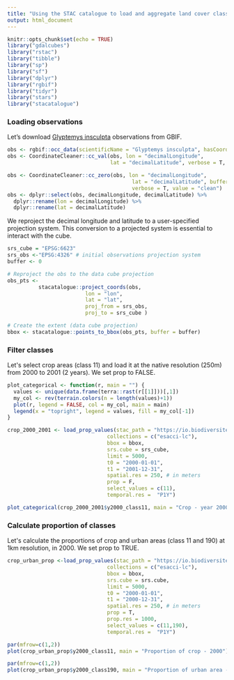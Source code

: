 ```yaml
---
title: "Using the STAC catalogue to load and aggregate land cover classes"
output: html_document
---
```


```r
knitr::opts_chunk$set(echo = TRUE)
library("gdalcubes")
library("rstac")
library("tibble")
library("sp")
library("sf")
library("dplyr")
library("rgbif")
library("tidyr")
library("stars")
library("stacatalogue")
```


### Loading observations

Let's download [Glyptemys insculpta](https://en.wikipedia.org/wiki/Wood_turtle) observations from GBIF.

```r
obs <- rgbif::occ_data(scientificName = "Glyptemys insculpta", hasCoordinate = TRUE, limit = 1000)$data
obs <- CoordinateCleaner::cc_val(obs, lon = "decimalLongitude", 
                                 lat = "decimalLatitude", verbose = T, value = "clean")

obs <- CoordinateCleaner::cc_zero(obs, lon = "decimalLongitude", 
                                        lat = "decimalLatitude", buffer = 0.5, 
                                        verbose = T, value = "clean")
obs <- dplyr::select(obs, decimalLongitude, decimalLatitude) %>%
  dplyr::rename(lon = decimalLongitude) %>%
  dplyr::rename(lat = decimalLatitude) 


```

We reproject the decimal longitude and latitude to a user-specified projection system. This conversion to a projected system is essential to interact with the cube.

```r
srs_cube = "EPSG:6623"
srs_obs <-"EPSG:4326" # initial observations projection system
buffer <- 0

# Reproject the obs to the data cube projection
obs_pts <-
          stacatalogue::project_coords(obs,
                         lon = "lon",
                         lat = "lat",
                         proj_from = srs_obs,
                         proj_to = srs_cube )

# Create the extent (data cube projection)
bbox <- stacatalogue::points_to_bbox(obs_pts, buffer = buffer)

```

### Filter classes
                         
Let\'s select crop areas (class 11) and load it at the native resolution (250m) from 2000 to 2001 (2 years). We set prop to FALSE.
```r
plot_categorical <- function(r, main = "") {
  values <- unique(data.frame(terra::rast(r[[1]]))[,1])
  my_col <- rev(terrain.colors(n = length(values)+1))
  plot(r, legend = FALSE, col = my_col, main = main)
  legend(x = "topright", legend = values, fill = my_col[-1])
}

crop_2000_2001 <- load_prop_values(stac_path = "https://io.biodiversite-quebec.ca/stac/",
                                collections = c("esacci-lc"), 
                                bbox = bbox,
                                srs.cube = srs_cube,
                                limit = 5000,
                                t0 = "2000-01-01",
                                t1 = "2001-12-31",
                                spatial.res = 250, # in meters
                                prop = F,
                                select_values = c(11),
                                temporal.res =  "P1Y")

```
```r
plot_categorical(crop_2000_2001$y2000_class11, main = "Crop - year 2000")
```



### Calculate proportion of classes
                         
Let\'s calculate the proportions of crop and urban areas (class 11 and 190) at 1km resolution, in 2000. We set prop to TRUE.

```r
crop_urban_prop <-load_prop_values(stac_path = "https://io.biodiversite-quebec.ca/stac/",
                                collections = c("esacci-lc"), 
                                bbox = bbox,
                                srs.cube = srs.cube,
                                limit = 5000,
                                t0 = "2000-01-01",
                                t1 = "2000-12-31",
                                spatial.res = 250, # in meters
                                prop = T,
                                prop.res = 1000,
                                select_values = c(11,190),
                                temporal.res =  "P1Y")

```


```r
par(mfrow=c(1,2))
plot(crop_urban_prop$y2000_class11, main = "Proportion of crop - 2000")
```

```r
par(mfrow=c(1,2))
plot(crop_urban_prop$y2000_class190, main = "Proportion of urban area - 2000")
```